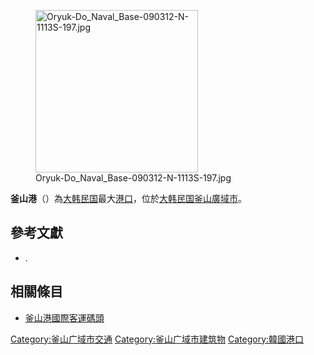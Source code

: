{{Infobox port
| name               = 釜山港
| image              = Busan-port-from-Busan-tower-2.jpg
| imagesize          = 
| caption            = 
<!-- Location -->
| country            = [[大韩民国|大韩民国]]
| location           = [[釜山廣域市|釜山廣域市]]
| coordinates        = 
|locode =KRPUS
<!-- Details -->
| opened             = 1876
| operated           = 
| owner              = 釜山港灣公社
| type               = 
| sizewater          = 
| sizeland           = 
| size               = 
| berths             = 
| wharfs             = 
| piers              = 
| employees          = 
| leadershiptitle    = 
| leader             = 
| blankdetailstitle1 = 
| blankdetails1      = 
| blankdetailstitle2 = 
| blankdetails2      = 
| blankdetailstitle3 = 
| blankdetails3      = 
<!-- Statistics -->
| arrivals           = 
| cargotonnage       = 
| containervolume    = 
| cargovalue         = 
| passengertraffic   = 
| revenue            =
| profit             = 
| blankstatstitle1   = 
| blankstats1        = 
| blankstatstitle2   = 
| blankstats2        = 
| blankstatstitle3   = 
| blankstats3        = 
| website            = [http://www.busanpa.com/ www.busanpa.com]
}}
[[File:Oryuk-Do_Naval_Base-090312-N-1113S-197.jpg|260px]]

'''釜山港'''（{{Kor|名=南|諺=부산항|漢=釜山港|羅=Busanhang}}）為[[大韩民国|大韩民国]]最大[[港口|港口]]，位於[[大韩民国|大韩民国]][[釜山廣域市|釜山廣域市]]。

== 參考文獻 ==
* {{citation |first=Hugh Alexander |last=Webster |display-authors=0 |contribution=[[s:Encyclopædia_Britannica,_Ninth_Edition/Corea|Corea]] |title=''[[s:Encyclopædia_Britannica,_Ninth_Edition|''Encyclopædia Britannica'', 9th ed.]], [[s:Encyclopædia_Britannica,_Ninth_Edition/Volume_VI|Vol. VI]]'' |editor-last=Baynes |editor-first=Thomas Spencer |display-editors=0 |publisher=Charles Scribner's Sons |location=New York |date=1878 |ref={{harvid|''EB''|1878}} |pp=390–394 }}.
{{Commons category|Busan_Port|position=left}}

== 相關條目==
*[[釜山港國際客運碼頭|釜山港國際客運碼頭]]

[[Category:釜山广域市交通|Category:釜山广域市交通]]
[[Category:釜山广域市建筑物|Category:釜山广域市建筑物]]
[[Category:韓國港口|Category:韓國港口]]